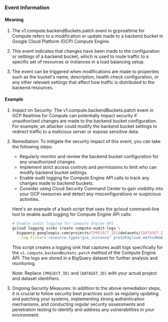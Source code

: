 
### Event Information

#### Meaning

1. The v1.compute.backendBuckets.patch event in gcprealtime for Compute refers to a modification or update made to a backend bucket in Google Cloud Platform (GCP) Compute Engine.

2. This event indicates that changes have been made to the configuration or settings of a backend bucket, which is used to route traffic to a specific set of resources or instances in a load balancing setup.

3. The event can be triggered when modifications are made to properties such as the bucket's name, description, health check configuration, or any other relevant settings that affect how traffic is distributed to the backend resources.

#### Example

1. Impact on Security: The v1.compute.backendBuckets.patch event in GCP Realtime for Compute can potentially impact security if unauthorized changes are made to the backend bucket configuration. For example, an attacker could modify the backend bucket settings to redirect traffic to a malicious server or expose sensitive data.

2. Remediation: To mitigate the security impact of this event, you can take the following steps:

   - Regularly monitor and review the backend bucket configuration for any unauthorized changes.
   - Implement strict access controls and permissions to limit who can modify backend bucket settings.
   - Enable audit logging for Compute Engine API calls to track any changes made to backend buckets.
   - Consider using Cloud Security Command Center to gain visibility into your GCP resources and detect any misconfigurations or suspicious activities.

   Here's an example of a bash script that uses the gcloud command-line tool to enable audit logging for Compute Engine API calls:

   ```bash
   # Enable audit logging for Compute Engine API
   gcloud logging sinks create compute-audit-logs \
     bigquery.googleapis.com/projects/[PROJECT_ID]/datasets/[DATASET_ID] \
     --log-filter='resource.type="gce_instance" protoPayload.methodName="v1.compute.backendBuckets.patch"'
   ```

   This script creates a logging sink that captures audit logs specifically for the `v1.compute.backendBuckets.patch` method of the Compute Engine API. The logs are stored in a BigQuery dataset for further analysis and monitoring.

   Note: Replace `[PROJECT_ID]` and `[DATASET_ID]` with your actual project and dataset identifiers.

3. Ongoing Security Measures: In addition to the above remediation steps, it is crucial to follow security best practices such as regularly updating and patching your systems, implementing strong authentication mechanisms, and conducting regular security assessments and penetration testing to identify and address any vulnerabilities in your environment.

